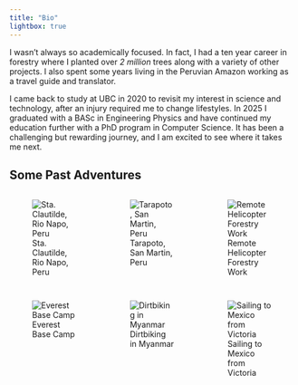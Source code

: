 ```yaml
---
title: "Bio"
lightbox: true
---
```


I wasn't always so academically focused. In fact, I had a ten year career in forestry where I planted over *2 million* trees along with a variety of other projects. I also spent some years living in the Peruvian Amazon working as a travel guide and translator. 

I came back to study at UBC in 2020 to revisit my interest in science and technology, after an injury required me to change lifestyles. In 2025 I graduated with a BASc in Engineering Physics and have continued my education further with a PhD program in Computer Science. It has been a challenging but rewarding journey, and I am excited to see where it takes me next. 


## Some Past Adventures

::: {style="display: grid;grid-template-columns: repeat(auto-fill, minmax(150px, 1fr));grid-gap: 1em;"}


![Sta. Clautilde, Rio Napo, Peru](/www/images/pastphotos/amazon.jpg "Riverside of Rio Napo on solo canoe trip through Amazon, Peru"){group="gallery1"}

![Tarapoto, San Martin, Peru](/www/images/pastphotos/machete.jpg "Holding machete outside Tarapoto, Garden of Peace"){group="gallery1"}

![Remote Helicopter Forestry Work](/www/images/pastphotos/heliwork.jpg "Remote helicopter forestry work in Northern Alberta"){group="gallery1"}

![Everest Base Camp](/www/images/pastphotos/everest.jpg "Standng by glacier at Mt Everest base camp"){group="gallery1"}

![Dirtbiking in Myanmar](/www/images/pastphotos/moto.png "Motorbike on dirtroad in rural myanmar"){group="gallery1"}

![Sailing to Mexico from Victoria](/www/images/pastphotos/sailing.jpg "On deck of sailing boat Maistral anchored off of Cabo San Lucas"){group="gallery1"}

:::